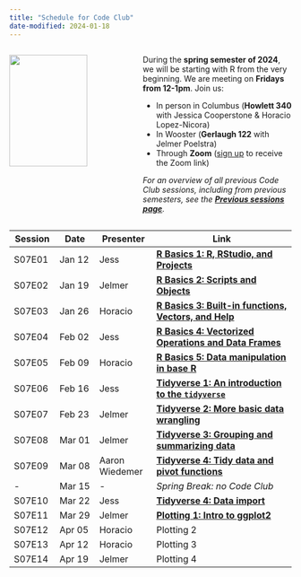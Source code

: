 ```yaml
---
title: "Schedule for Code Club"
date-modified: 2024-01-18
---
```


::: columns

::: {.column width="45%"}
![](img/codeclub_logo.png){fig-align="center" width="80%"}
:::

::: {.column width="55%"}

During the **spring semester of 2024**,
we will be starting with R from the very beginning.
We are meeting on **Fridays from 12-1pm**. Join us:

-   In person in Columbus (**Howlett 340** with Jessica Cooperstone & Horacio Lopez-Nicora)\
-   In Wooster (**Gerlaugh 122** with Jelmer Poelstra)\
-   Through **Zoom** ([sign up](https://forms.gle/eYkMvmJShrcANUrt5) to receive the Zoom link)

_For an overview of all previous Code Club sessions, including from previous semesters,_
_see the **[Previous sessions page](/pages/previous.qmd)**._

:::
:::

| Session | Date   | Presenter | Link                      |
|---------|--------|-----------|---------------------------|
| S07E01  | Jan 12 | Jess      | [**R Basics 1: R, RStudio, and Projects**](/posts/S07E01_basics_01/) |
| S07E02  | Jan 19 | Jelmer    | [**R Basics 2: Scripts and Objects**](/posts/S07E02_basics_02/) |
| S07E03  | Jan 26 | Horacio   | [**R Basics 3: Built-in functions, Vectors, and Help**](/posts/S07E03_basics_03/) |
| S07E04  | Feb 02  | Jess      | [**R Basics 4: Vectorized Operations and Data Frames**](/posts/S07E04_basics_04/) |
| S07E05  | Feb 09 | Horacio   | [**R Basics 5: Data manipulation in base R**](/posts/S07E05_basics_05) |
| S07E06  | Feb 16 | Jess      | [**Tidyverse 1: An introduction to the `tidyverse`**](/posts/S07E06_tidy_01) |
| S07E07  | Feb 23 | Jelmer    | [**Tidyverse 2: More basic data wrangling**](/posts/S07E07_tidy_02) |
| S07E08  | Mar 01 | Jelmer    | [**Tidyverse 3: Grouping and summarizing data**](/posts/S07E08_tidy_03) |
| S07E09  | Mar 08 | Aaron Wiedemer      | [**Tidyverse 4: Tidy data and pivot functions**](/posts/S07E09_tidy_04) |
| -       | Mar 15 | -         | _Spring Break: no Code Club_ |
| S07E10  | Mar 22 | Jess      | [**Tidyverse 4: Data import**](/posts/S07E10_tidy_05) |
| S07E11  | Mar 29 | Jelmer    | [**Plotting 1: Intro to ggplot2**](/posts/S07E11_ggplot_01) |
| S07E12  | Apr 05 | Horacio   | Plotting 2 |
| S07E13  | Apr 12 | Horacio   | Plotting 3 |
| S07E14  | Apr 19 | Jelmer    | Plotting 4 |
